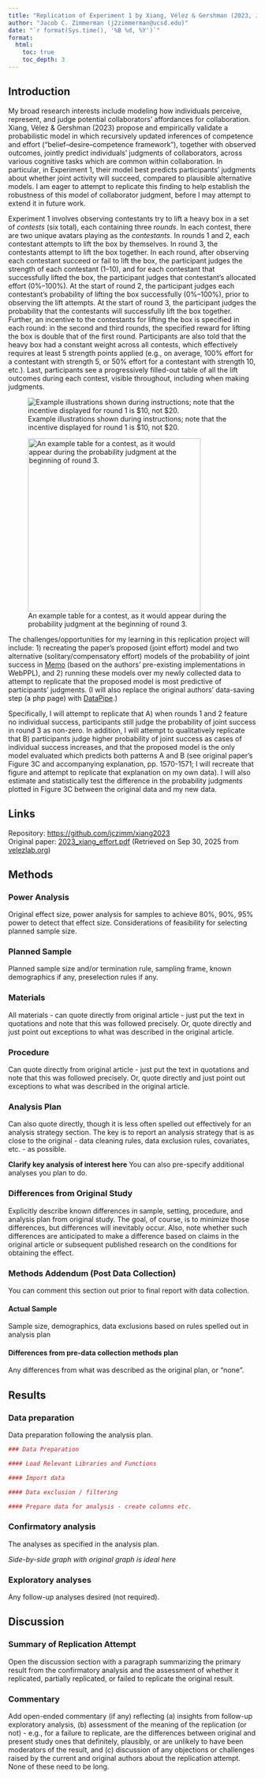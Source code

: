 ```yaml
---
title: "Replication of Experiment 1 by Xiang, Vélez & Gershman (2023, JEP:G)"
author: "Jacob C. Zimmerman (j2zimmerman@ucsd.edu)"
date: "`r format(Sys.time(), '%B %d, %Y')`"
format:
  html:
    toc: true
    toc_depth: 3
---
```


<!-- Replication reports should all use this template to standardize reporting across projects.  These reports will be public supplementary materials that accompany the summary report(s) of the aggregate results. -->

## Introduction

<!-- [No abstract is needed.]  Each replication project will have a straightforward, no frills report of the study and results.  These reports will be publicly available as supplementary material for the aggregate report(s) of the project as a whole.  Also, to maximize project integrity, the intro and methods will be written and critiqued in advance of data collection.  Introductions can be just 1-2 paragraphs clarifying the main idea of the original study, the target finding for replication, and any other essential information. You will likely contact the authors of the original study, so this should be professional and forward facing. It will NOT have a literature review -- that is in the original publication. You can write both the introduction and the methods in past tense.   -->

<!--
**From canvas assignment:**
- A short justification for your choice of experiment in terms of your research interests or research program (1 paragraph). This justification should tell us why you chose this particular result. (2 points)
- A description of the stimuli and procedures that will be required to conduct this experiment, and what the challenges will be (1-2 paragraphs). (2 points) -->

My broad research interests include modeling how individuals perceive, represent, and judge potential collaborators' affordances for collaboration. Xiang, Vélez & Gershman (2023) propose and empirically validate a probabilistic model in which recursively updated inferences of competence and effort ("belief–desire–competence framework"), together with observed outcomes, jointly predict individuals' judgments of collaborators, across various cognitive tasks which are common within collaboration. In particular, in Experiment 1, their model best predicts participants' judgments about whether joint activity will succeed, compared to plausible alternative models. I am eager to attempt to replicate this finding to help establish the robustness of this model of collaborator judgment, before I may attempt to extend it in future work.

Experiment 1 involves observing contestants try to lift a heavy box in a set of _contests_ (six total), each containing three _rounds_. In each contest, there are two unique avatars playing as the _contestants_. In rounds 1 and 2, each contestant attempts to lift the box by themselves. In round 3, the contestants attempt to lift the box together. In each round, after observing each contestant succeed or fail to lift the box, the participant judges the strength of each contestant (1–10), and for each contestant that successfully lifted the box, the participant judges that contestant's allocated effort (0%–100%). At the start of round 2, the participant judges each contestant's probability of lifting the box successfully (0%–100%), prior to observing the lift attempts. At the start of round 3, the participant judges the probability that the contestants will successfully lift the box together. Further, an incentive to the contestants for lifting the box is specified in each round: in the second and third rounds, the specified reward for lifting the box is double that of the first round. Participants are also told that the heavy box had a constant weight across all contests, which effectively requires at least 5 strength points applied (e.g., on average, 100% effort for a contestant with strength 5, or 50% effort for a contestant with strength 10, etc.). Last, participants see a progressively filled-out table of all the lift outcomes during each contest, visible throughout, including when making judgments.

![Example illustrations shown during instructions; note that the incentive displayed for round 1 is $10, not $20.](../original_code/competence_effort/Experiment/img/example1.png)

![An example table for a contest, as it would appear during the probability judgment at the beginning of round 3.](../original_code/competence_effort/Experiment/img/table.png){height=350}

The challenges/opportunities for my learning in this replication project will include: 1) recreating the paper's proposed (joint effort) model and two alternative (solitary/compensatory effort) models of the probability of joint success in [Memo](https://github.com/kach/memo) (based on the authors' pre-existing implementations in WebPPL), and 2) running these models over my newly collected data to attempt to replicate that the proposed model is most predictive of participants' judgments. (I will also replace the original authors' data-saving step (a php page) with [DataPipe](https://pipe.jspsych.org/).)

Specifically, I will attempt to replicate that A) when rounds 1 and 2 feature no individual success, participants still judge the probability of joint success in round 3 as non-zero. In addition, I will attempt to qualitatively replicate that B) participants judge higher probability of joint success as cases of individual success increases, and that the proposed model is the only model evaluated which predicts both patterns A and B (see original paper's Figure 3C and accompanying explanation, pp. 1570-1571; I will recreate that figure and attempt to replicate that explanation on my own data). I will also estimate and statistically test the difference in the probability judgments plotted in Figure 3C between the original data and my new data.

<!--
the measure of interest: judged round 3 (joint success) probability ("participants believed that the lift probability for “F,F;F,F” was different from zero")

maps onto construct: participant's internal estimate of joint success

the estimate is reported (t value)
estimation strategy: mean
effect size not reported, but can be converted from t value

variability: not reported in paper, but can estimate from the shared data
-->

::: {.callout-note}
## Links
Repository: [https://github.com/jczimm/xiang2023](https://github.com/jczimm/xiang2023)  
Original paper: [2023_xiang_effort.pdf](../original_paper/2023_xiang_effort.pdf) (Retrieved on Sep 30, 2025 from [velezlab.org](https://www.velezlab.org/publications#:~:text=Collaborative%20decision%20making%20is%20grounded%20in%20representations%20of%20other%20people%E2%80%99s%20competence%20and%20effort))
:::

## Methods

### Power Analysis

Original effect size, power analysis for samples to achieve 80%, 90%, 95% power to detect that effect size.  Considerations of feasibility for selecting planned sample size.

### Planned Sample

Planned sample size and/or termination rule, sampling frame, known demographics if any, preselection rules if any.

### Materials

All materials - can quote directly from original article - just put the text in quotations and note that this was followed precisely.  Or, quote directly and just point out exceptions to what was described in the original article.

### Procedure	

Can quote directly from original article - just put the text in quotations and note that this was followed precisely.  Or, quote directly and just point out exceptions to what was described in the original article.

### Analysis Plan

Can also quote directly, though it is less often spelled out effectively for an analysis strategy section.  The key is to report an analysis strategy that is as close to the original - data cleaning rules, data exclusion rules, covariates, etc. - as possible.  

**Clarify key analysis of interest here**  You can also pre-specify additional analyses you plan to do.

### Differences from Original Study

Explicitly describe known differences in sample, setting, procedure, and analysis plan from original study.  The goal, of course, is to minimize those differences, but differences will inevitably occur.  Also, note whether such differences are anticipated to make a difference based on claims in the original article or subsequent published research on the conditions for obtaining the effect.

### Methods Addendum (Post Data Collection)

You can comment this section out prior to final report with data collection.

#### Actual Sample
  Sample size, demographics, data exclusions based on rules spelled out in analysis plan

#### Differences from pre-data collection methods plan
  Any differences from what was described as the original plan, or “none”.


## Results


### Data preparation

Data preparation following the analysis plan.
	
```r
### Data Preparation

#### Load Relevant Libraries and Functions

#### Import data

#### Data exclusion / filtering

#### Prepare data for analysis - create columns etc.
```

### Confirmatory analysis

The analyses as specified in the analysis plan.  

*Side-by-side graph with original graph is ideal here*

### Exploratory analyses

Any follow-up analyses desired (not required).  

## Discussion

### Summary of Replication Attempt

Open the discussion section with a paragraph summarizing the primary result from the confirmatory analysis and the assessment of whether it replicated, partially replicated, or failed to replicate the original result.  

### Commentary

Add open-ended commentary (if any) reflecting (a) insights from follow-up exploratory analysis, (b) assessment of the meaning of the replication (or not) - e.g., for a failure to replicate, are the differences between original and present study ones that definitely, plausibly, or are unlikely to have been moderators of the result, and (c) discussion of any objections or challenges raised by the current and original authors about the replication attempt.  None of these need to be long.
